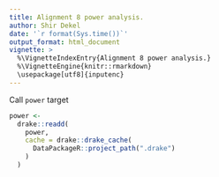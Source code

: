 ```yaml
---
title: Alignment 8 power analysis.
author: Shir Dekel
date: '`r format(Sys.time())`'
output_format: html_document
vignette: >
  %\VignetteIndexEntry{Alignment 8 power analysis.}
  %\VignetteEngine{knitr::rmarkdown}
  \usepackage[utf8]{inputenc}
---
```


Call `power` target

```r
power <-
  drake::readd(
    power,
    cache = drake::drake_cache(
      DataPackageR::project_path(".drake")
    )
  )
```



